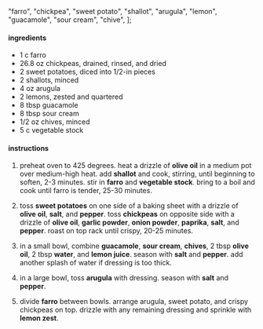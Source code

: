   "farro",
  "chickpea",
  "sweet potato",
  "shallot",
  "arugula",
  "lemon",
  "guacamole",
  "sour cream",
  "chive",
];

#### ingredients

- 1 c farro
- 26.8 oz chickpeas, drained, rinsed, and dried
- 2 sweet potatoes, diced into 1/2-in pieces
- 2 shallots, minced
- 4 oz arugula
- 2 lemons, zested and quartered
- 8 tbsp guacamole
- 8 tbsp sour cream
- 1/2 oz chives, minced
- 5 c vegetable stock

#### instructions

1. preheat oven to 425 degrees. heat a drizzle of **olive oil** in a medium pot over medium-high heat. add **shallot** and cook, stirring, until beginning to soften, 2-3 minutes. stir in **farro** and **vegetable stock**. bring to a boil and cook until farro is tender, 25-30 minutes.

2. toss **sweet potatoes** on one side of a baking sheet with a drizzle of **olive oil**, **salt**, and **pepper**. toss **chickpeas** on opposite side with a drizzle of **olive oil**, **garlic powder**, **onion powder**, **paprika**, **salt**, and **pepper**. roast on top rack until crispy, 20-25 minutes.

3. in a small bowl, combine **guacamole**, **sour cream**, **chives**, 2 tbsp **olive oil**, 2 tbsp **water**, and **lemon juice**. season with **salt** and **pepper**. add another splash of water if dressing is too thick.

4. in a large bowl, toss **arugula** with dressing. season with **salt** and **pepper**.

5. divide **farro** between bowls. arrange arugula, sweet potato, and crispy chickpeas on top. drizzle with any remaining dressing and sprinkle with **lemon zest**.
